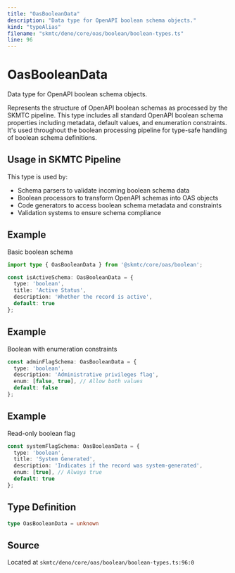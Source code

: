 ```yaml
---
title: "OasBooleanData"
description: "Data type for OpenAPI boolean schema objects."
kind: "typeAlias"
filename: "skmtc/deno/core/oas/boolean/boolean-types.ts"
line: 96
---
```


# OasBooleanData

Data type for OpenAPI boolean schema objects.

Represents the structure of OpenAPI boolean schemas as processed by the SKMTC pipeline.
This type includes all standard OpenAPI boolean schema properties including metadata,
default values, and enumeration constraints. It's used throughout the boolean
processing pipeline for type-safe handling of boolean schema definitions.

## Usage in SKMTC Pipeline

This type is used by:
- Schema parsers to validate incoming boolean schema data
- Boolean processors to transform OpenAPI schemas into OAS objects
- Code generators to access boolean schema metadata and constraints
- Validation systems to ensure schema compliance


## Example

Basic boolean schema
```typescript
import type { OasBooleanData } from '@skmtc/core/oas/boolean';

const isActiveSchema: OasBooleanData = {
  type: 'boolean',
  title: 'Active Status',
  description: 'Whether the record is active',
  default: true
};
```


## Example

Boolean with enumeration constraints
```typescript
const adminFlagSchema: OasBooleanData = {
  type: 'boolean',
  description: 'Administrative privileges flag',
  enum: [false, true], // Allow both values
  default: false
};
```


## Example

Read-only boolean flag
```typescript
const systemFlagSchema: OasBooleanData = {
  type: 'boolean',
  title: 'System Generated',
  description: 'Indicates if the record was system-generated',
  enum: [true], // Always true
  default: true
};
```

## Type Definition

```typescript
type OasBooleanData = unknown
```

## Source

Located at `skmtc/deno/core/oas/boolean/boolean-types.ts:96:0`
